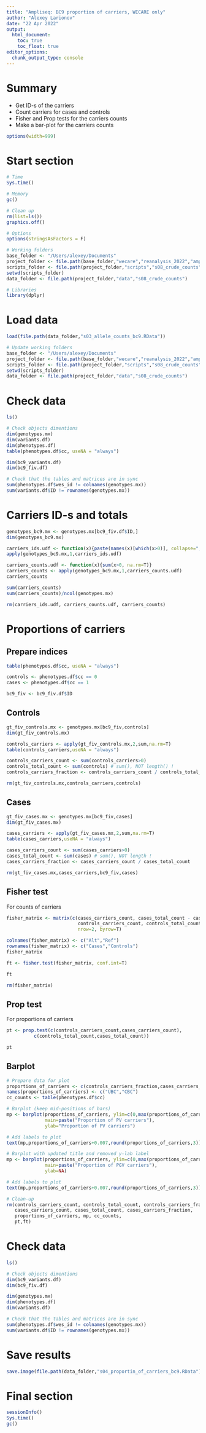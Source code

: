 ```yaml
---
title: "Ampliseq: BC9 proportion of carriers, WECARE only"
author: "Alexey Larionov"
date: "22 Apr 2022"
output:
  html_document:
    toc: true
    toc_float: true
editor_options:
  chunk_output_type: console
---
```


# Summary

- Get ID-s of the carriers  
- Count carriers for cases and controls  
- Fisher and Prop tests for the carriers counts  
- Make a bar-plot for the carriers counts  

<style>
pre{
  overflow-x: auto;
}
pre code{
  word-wrap: normal;
  white-space: pre;
}
</style>

```r
options(width=999)
```

# Start section

```r

# Time
Sys.time()

# Memory
gc()

# Clean up
rm(list=ls())
graphics.off()

# Options
options(stringsAsFactors = F)

# Working folders
base_folder <- "/Users/alexey/Documents"
project_folder <- file.path(base_folder,"wecare","reanalysis_2022","ampliseq","s01_ampliseq_wecare_only")
scripts_folder <- file.path(project_folder,"scripts","s08_crude_counts")
setwd(scripts_folder)
data_folder <- file.path(project_folder,"data","s08_crude_counts")

# Libraries
library(dplyr)

```

# Load data

```r

load(file.path(data_folder,"s03_allele_counts_bc9.RData"))

# Update working folders
base_folder <- "/Users/alexey/Documents"
project_folder <- file.path(base_folder,"wecare","reanalysis_2022","ampliseq","s01_ampliseq_wecare_only")
scripts_folder <- file.path(project_folder,"scripts","s08_crude_counts")
setwd(scripts_folder)
data_folder <- file.path(project_folder,"data","s08_crude_counts")

```

# Check data

```r

ls()

# Check objects dimentions
dim(genotypes.mx)
dim(variants.df)
dim(phenotypes.df)
table(phenotypes.df$cc, useNA = "always")

dim(bc9_variants.df)
dim(bc9_fiv.df)

# Check that the tables and matrices are in sync
sum(phenotypes.df$wes_id != colnames(genotypes.mx))
sum(variants.df$ID != rownames(genotypes.mx))

```

# Carriers ID-s and totals

```r

genotypes_bc9.mx <- genotypes.mx[bc9_fiv.df$ID,]
dim(genotypes_bc9.mx)

carriers_ids.udf <- function(x){paste(names(x)[which(x>0)], collapse=",")}
apply(genotypes_bc9.mx,1,carriers_ids.udf)

carriers_counts.udf <- function(x){sum(x>0, na.rm=T)}
carriers_counts <- apply(genotypes_bc9.mx,1,carriers_counts.udf)
carriers_counts

sum(carriers_counts)
sum(carriers_counts)/ncol(genotypes.mx)

rm(carriers_ids.udf, carriers_counts.udf, carriers_counts)

```

# Proportions of carriers

## Prepare indices

```r

table(phenotypes.df$cc, useNA = "always")

controls <- phenotypes.df$cc == 0
cases <- phenotypes.df$cc == 1

bc9_fiv <- bc9_fiv.df$ID

```

## Controls

```r

gt_fiv_controls.mx <- genotypes.mx[bc9_fiv,controls]
dim(gt_fiv_controls.mx)

controls_carriers <- apply(gt_fiv_controls.mx,2,sum,na.rm=T) 
table(controls_carriers,useNA = "always")

controls_carriers_count <- sum(controls_carriers>0)
controls_total_count <- sum(controls) # sum(), NOT length() !
controls_carriers_fraction <- controls_carriers_count / controls_total_count

rm(gt_fiv_controls.mx,controls_carriers,controls)

```

## Cases

```r

gt_fiv_cases.mx <- genotypes.mx[bc9_fiv,cases]
dim(gt_fiv_cases.mx)

cases_carriers <- apply(gt_fiv_cases.mx,2,sum,na.rm=T) 
table(cases_carriers,useNA = "always")

cases_carriers_count <- sum(cases_carriers>0)
cases_total_count <- sum(cases) # sum(), NOT length !
cases_carriers_fraction <- cases_carriers_count / cases_total_count

rm(gt_fiv_cases.mx,cases_carriers,bc9_fiv,cases)

```

## Fisher test

For counts of carriers

```r

fisher_matrix <- matrix(c(cases_carriers_count, cases_total_count - cases_carriers_count,
                          controls_carriers_count, controls_total_count - controls_carriers_count),
                          nrow=2, byrow=T)

colnames(fisher_matrix) <- c("Alt","Ref")
rownames(fisher_matrix) <- c("Cases","Controls")
fisher_matrix 

ft <- fisher.test(fisher_matrix, conf.int=T)

ft

rm(fisher_matrix)

```

## Prop test

For proportions of carriers

```r

pt <- prop.test(c(controls_carriers_count,cases_carriers_count),
          c(controls_total_count,cases_total_count))

pt

```

## Barplot

```r

# Prepare data for plot
proportions_of_carriers <- c(controls_carriers_fraction,cases_carriers_fraction)
names(proportions_of_carriers) <- c("UBC","CBC")
cc_counts <- table(phenotypes.df$cc)

# Barplot (keep mid-positions of bars)
mp <- barplot(proportions_of_carriers, ylim=c(0,max(proportions_of_carriers)+0.015), 
              main=paste("Proportion of PV carriers"),
              ylab="Proportion of PV carriers")

# Add labels to plot
text(mp,proportions_of_carriers+0.007,round(proportions_of_carriers,3))

# Barplot with updated title and removed y-lab label
mp <- barplot(proportions_of_carriers, ylim=c(0,max(proportions_of_carriers)+0.015), 
              main=paste("Proportion of PGV carriers"),
              ylab=NA)

# Add labels to plot
text(mp,proportions_of_carriers+0.007,round(proportions_of_carriers,3))

# Clean-up
rm(controls_carriers_count, controls_total_count, controls_carriers_fraction,
   cases_carriers_count, cases_total_count, cases_carriers_fraction,
   proportions_of_carriers, mp, cc_counts,
   pt,ft)

```

# Check data

```r

ls()

# Check objects dimentions
dim(bc9_variants.df)
dim(bc9_fiv.df)

dim(genotypes.mx)
dim(phenotypes.df)
dim(variants.df)

# Check that the tables and matrices are in sync
sum(phenotypes.df$wes_id != colnames(genotypes.mx))
sum(variants.df$ID != rownames(genotypes.mx))

```

# Save results

```r

save.image(file.path(data_folder,"s04_proportin_of_carriers_bc9.RData"))

```

# Final section

```r

sessionInfo()
Sys.time()
gc()

```
